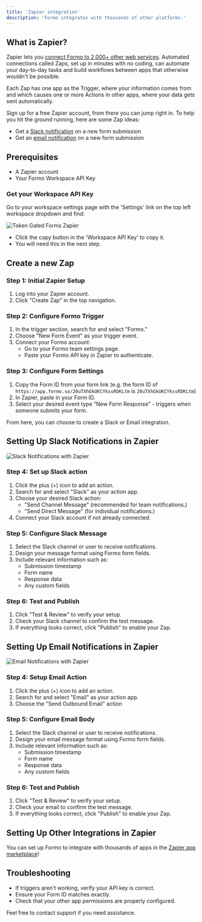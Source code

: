 ```yaml
---
title: 'Zapier integration'
description: 'Formo integrates with thousands of other platforms.'
---
```


## What is Zapier?

Zapier lets you [connect Formo to 2,000+ other web services](https://zapier.com/apps/formo/integrations). Automated connections called Zaps, set up in minutes with no coding, can automate your day-to-day tasks and build workflows between apps that otherwise wouldn't be possible.

Each Zap has one app as the Trigger, where your information comes from and which causes one or more Actions in other apps, where your data gets sent automatically.

Sign up for a free Zapier account, from there you can jump right in. To help you hit the ground running, here are some Zap ideas: 
- Get a [Slack notification](/setting-up-slack-notifications-in-zapier) on a new form submission
- Get an [email notification](setting-up-slack-notifications-in-zapier) on a new form submission

## Prerequisites

- A Zapier account
- Your Formo Workspace API Key

### Get your Workspace API Key

Go to your workspace settings page with the 'Settings' link on the top left workspace dropdown and find:

<Frame caption="Find your API Key in your workspace settings page.">
    <img src="/images/zapier-0.png" alt="Token Gated Forms Zapier" />
</Frame>

- Click the copy button in the 'Workspace API Key' to copy it.
- You will need this in the next step.

## Create a new Zap

### Step 1: Initial Zapier Setup

1. Log into your Zapier account.
2. Click "Create Zap" in the top navigation.

### Step 2: Configure Formo Trigger

1. In the trigger section, search for and select "Formo."
2. Choose "New Form Event" as your trigger event.
3. Connect your Formo account:
   - Go to your Formo team settings page.
   - Paste your Formo API key in Zapier to authenticate.

### Step 3: Configure Form Settings

1. Copy the Form ID from your form link (e.g. the form ID of `https://app.formo.so/20uTXhGkUKCYkssRDKLtm` is `20uTXhGkUKCYkssRDKLtm`)
2. In Zapier, paste in your Form ID.
3. Select your desired event type "New Form Response" - triggers when someone submits your form.

From here, you can choose to create a Slack or Email integration.

## Setting Up Slack Notifications in Zapier

<Frame>
	<img src="/images/zapier-slack.png" alt="Slack Notifications with Zapier" />
</Frame>

### Step 4: Set up Slack action

1. Click the plus (+) icon to add an action.
2. Search for and select "Slack" as your action app.
3. Choose your desired Slack action:
   - "Send Channel Message" (recommended for team notifications.)
   - "Send Direct Message" (for individual notifications.)
4. Connect your Slack account if not already connected.

### Step 5: Configure Slack Message

1. Select the Slack channel or user to receive notifications.
2. Design your message format using Formo form fields.
3. Include relevant information such as:
   - Submission timestamp
   - Form name
   - Response data
   - Any custom fields

### Step 6: Test and Publish

1. Click "Test & Review" to verify your setup.
2. Check your Slack channel to confirm the test message.
3. If everything looks correct, click "Publish" to enable your Zap.

## Setting Up Email Notifications in Zapier


<Frame>
	<img src="/images/zapier-email.png" alt="Email Notifications with Zapier" />
</Frame>

### Step 4: Setup Email Action

1. Click the plus (+) icon to add an action.
2. Search for and select "Email" as your action app.
3. Choose the "Send Outbound Email" action

### Step 5: Configure Email Body

1. Select the Slack channel or user to receive notifications.
2. Design your email message format using Formo form fields.
3. Include relevant information such as:
   - Submission timestamp
   - Form name
   - Response data
   - Any custom fields

### Step 6: Test and Publish

1. Click "Test & Review" to verify your setup.
2. Check your email to confirm the test message.
3. If everything looks correct, click "Publish" to enable your Zap.

## Setting Up Other Integrations in Zapier

You can set up Formo to integrate with thousands of apps in the [Zapier app marketplace](https://zapier.com/apps)!

## Troubleshooting

- If triggers aren't working, verify your API key is correct.
- Ensure your Form ID matches exactly.
- Check that your other app permissions are properly configured.

Feel free to contact support if you need assistance.